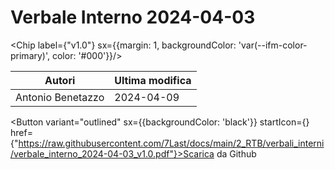 

# Verbale Interno 2024-04-03

<Chip label={"v1.0"} sx={{margin: 1, backgroundColor: 'var(--ifm-color-primary)', color: '#000'}}/>



|      Autori     |Ultima modifica|
|-----------------|---------------|
|Antonio Benetazzo|   2024-04-09  |

<Button variant="outlined" sx={{backgroundColor: 'black'}} startIcon={<GithubIcon />} href={"https://raw.githubusercontent.com/7Last/docs/main/2_RTB/verbali_interni/verbale_interno_2024-04-03_v1.0.pdf"}>Scarica da Github</Button>